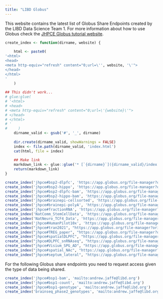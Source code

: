 ```yaml
---
title: "LIBD Globus"
---
```


This website contains the latest list of Globus Share Endpoints created by the LIBD Data Science Team 1. For more information about how to use Globus check the [JHPCE Globus tutorial website](https://jhpce.jhu.edu/knowledge-base/using-globus-to-transfer-files/).

```r
create_index <- function(dirname, website) {
    
    html <- paste0(
'<html>
<head>
<meta http-equiv="refresh" content="0;url=\'', website, '\'">
</head>
</html>
'       
    )
        
## This didn't work...      
# glue:glue(
# '<html>
# <head>
# <meta http-equiv="refresh" content="0;url=\'{website}\'">
# </head>
# </html>
# '
#     )
    dirname_valid <- gsub('#', '_', dirname)
    
    dir.create(dirname_valid, showWarnings = FALSE)
    index <- file.path(dirname_valid, 'index.html')
    cat(html, file = index)
    
    ## Make link
    markdown_link <- glue::glue('* [`{dirname}`]({dirname_valid}/index.html)')
    return(markdown_link)
}
```

```r
create_index('jhpce#bsp2-dlpfc', 'https://app.globus.org/file-manager?origin_id=4abf617e-ce7f-11e9-939d-02ff96a5aa76&origin_path=%2F')
create_index('jhpce#bsp2-hippo', 'https://app.globus.org/file-manager?origin_id=fbe813f4-cf44-11e9-9cf3-0edb67dd7a14&origin_path=%2F')
create_index('jhpce#bsp2-dlpfc-bam', 'https://app.globus.org/file-manager?origin_id=9392b43a-1dbe-11ea-b955-0e16720bb42f&origin_path=%2F')
create_index('jhpce#bsp2-hippo-bam', 'https://app.globus.org/file-manager?origin_id=2fe34b7e-1dbf-11ea-b955-0e16720bb42f&origin_path=%2F')
create_index('jhpce#brainepi-cellsorted', 'https://app.globus.org/file-manager?origin_id=1d1096ba-cf44-11e9-939e-02ff96a5aa76&origin_path=%2F')
create_index('jhpce#brainepi-polyA', 'https://app.globus.org/file-manager?origin_id=5b3ab2c2-cf44-11e9-98e2-0a63aa6b37da&origin_path=%2F')
create_index('jhpce#fractionRNA', 'https://app.globus.org/file-manager?origin_id=f3cb5692-f3aa-11e9-be92-02fcc9cdd752&origin_path=%2F')
create_index('NatComm_StemCellData', 'https://app.globus.org/file-manager?origin_id=ce314562-0ae4-11ea-be9a-02fcc9cdd752&origin_path=%2F')
create_index('NatNeuro_TCF4_Data', 'https://app.globus.org/file-manager?origin_id=a79ed5e2-0bdc-11ea-be9b-02fcc9cdd752&origin_path=%2F')
create_index('jhpce#HumanPilot10x', 'https://app.globus.org/file-manager?origin_id=ae756c8c-c211-11ea-8f24-0a21f750d19b&origin_path=%2F')
create_index("jhpce#tran2021", "https://app.globus.org/file-manager?origin_id=e4e30efc-f166-11eb-ab64-d195c983855c&origin_path=%2F")
create_index("jhpce#TREG_paper", "https://app.globus.org/file-manager?origin_id=9884e5b8-aae9-11ec-bade-cd8db799a66a&origin_path=%2F")
create_index("jhpce#spatialDLPFC", "https://app.globus.org/file-manager?origin_id=6cd81564-ed47-11ec-8358-cd84b862b754&origin_path=%2F")
create_index("jhpce#DLPFC_snRNAseq", "https://app.globus.org/file-manager?origin_id=6f9322c4-5eaf-11ed-b0b5-bfe7e7197080&origin_path=%2F")
create_index("jhpce#Visium_SPG_AD", "https://app.globus.org/file-manager?origin_id=03252306-c509-11ed-961f-4b6fcc022e5a&path=%2F")
create_index("jhpce#spatial_NAc", "https://app.globus.org/file-manager?origin_id=b8faf5f2-d319-11ed-8ebb-fdf94a47aaa3&path=%2F")
create_index("jhpce#septum_lateral", "https://app.globus.org/file-manager?origin_id=4a246882-1209-11ee-bdd3-a3018385fcef&path=%2F")
```

For the following Globus share endpoints you need to request access given the type of data being shared.

```r
create_index('jhpce#bsp1-bam', 'mailto:andrew.jaffe@libd.org')
create_index('jhpce#bsp1-count', 'mailto:andrew.jaffe@libd.org')
create_index('jhpce#bsp1-genotype', 'mailto:andrew.jaffe@libd.org')
create_index('brainseq_phase2_genotypes', 'mailto:andrew.jaffe@libd.org')
```
